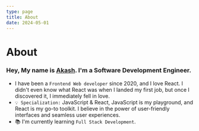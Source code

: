 ```yaml
---
type: page
title: About
date: 2024-05-01
---
```


# About

### Hey, My name is <a href="https://twitter.com/codeguyakash" >Akash</a>. I'm a Software Development Engineer.

- I have been a ``Frontend Web developer`` since 2020, and I love React. I didn't even know what React was when I landed my first job, but once I discovered it, I immediately fell in love.
- ``💡 Specialization:`` JavaScript & React, JavaScript is my playground, and React is my go-to toolkit. I believe in the power of user-friendly interfaces and seamless user experiences.
- 📚 I'm currently learning ``Full Stack Development``.




